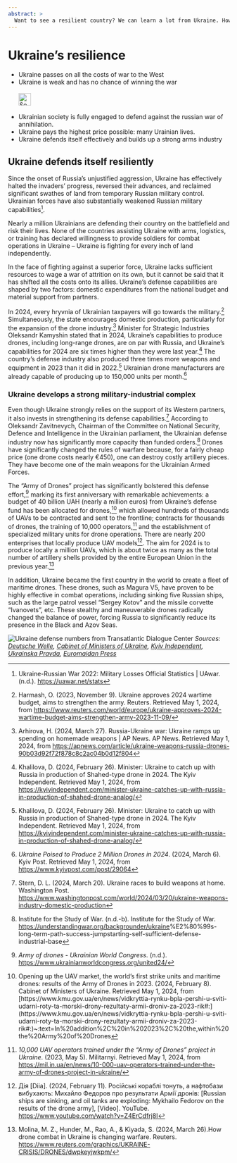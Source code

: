 ---
abstract: > 
  Want to see a resilient country? We can learn a lot from Ukraine. How to defend freedom.
---

# Ukraine's resilience {#sec-ruwar-resilience}

::: {.callout-caution title="Myth"}
- Ukraine passes on all the costs of war to the West
- Ukraine is weak and has no chance of winning the war
[<br></br>![Search for topic in EUvsDisinfo](../all_common_img/EUvsDisinfo_400x240.jpg){height=2em}](https://euvsdisinfo.eu/disinformation-cases/?text=Ukraine%20war%20(costs%7Cresilience%7Cresilient)&sort=relevance)
:::

::: {.callout-tip title="Truth"}
- Ukrainian society is fully engaged to defend against the russian war of annihilation. 
- Ukraine pays the highest price possible: many Urainian lives.
- Ukraine defends itself effectively and builds up a strong arms industry
:::

## Ukraine defends itself resiliently

Since the onset of Russia's unjustified aggression, Ukraine has effectively halted the invaders' progress, reversed their advances, and reclaimed significant swathes of land from temporary Russian military control. Ukrainian forces have also substantially weakened Russian military capabilities[^ruwar-resilience-1].

Nearly a million Ukrainians are defending their country on the battlefield and risk their lives. None of the countries assisting Ukraine with arms, logistics, or training has declared willingness  to provide soldiers for combat operations in Ukraine – Ukraine is fighting for every inch of land independently.

In the face of fighting against a superior force, Ukraine lacks sufficient resources to wage a war of attrition on its own, but it cannot be said that it has shifted all the costs onto its allies. Ukraine’s defense capabilities are shaped by two factors: domestic expenditures from the national budget and material support from partners.

In 2024, every hryvnia of Ukrainian taxpayers will go towards the military.[^ruwar-resilience-2] Simultaneously, the state encourages domestic production, particularly for the expansion of the drone industry.[^ruwar-resilience-3] Minister for Strategic Industries Oleksandr Kamyshin stated that in 2024, Ukraine's capabilities to produce drones, including long-range drones, are on par with Russia, and Ukraine's capabilities for 2024 are six times higher than they were last year.[^ruwar-resilience-4] The country's defense industry also produced three times more weapons and equipment in 2023 than it did in 2022.[^ruwar-resilience-5] Ukrainian drone manufacturers are already capable of producing up to 150,000 units per month.[^ruwar-resilience-6]


### Ukraine develops a strong military-industrial complex

Even though Ukraine strongly relies on the support of its Western partners, it also invests in strengthening its defense capabilities.[^ruwar-resilience-7] According to Oleksandr Zavitnevych, Chairman of the Committee on National Security, Defence and Intelligence in the Ukrainian parliament, the Ukrainian defense industry now has significantly more capacity than funded orders.[^ruwar-resilience-8] Drones have significantly changed the rules of warfare because, for a fairly cheap price (one drone costs nearly €450), one can destroy costly artillery pieces. They have become one of the main weapons for the Ukrainian Armed Forces.

The "Army of Drones" project has significantly bolstered this defense effort,[^ruwar-resilience-9] marking its first anniversary with remarkable achievements: a budget of 40 billion UAH (nearly a million euros)  from Ukraine's defense fund has been allocated for drones,[^ruwar-resilience-10] which allowed hundreds of thousands of UAVs to be contracted and sent to the frontline; contracts for thousands of drones, the training of 10,000 operators,[^ruwar-resilience-11] and the establishment of specialized military units for drone operations. There are nearly 200 enterprises that locally produce UAV models[^ruwar-resilience-12]. The aim for 2024 is to produce locally a million UAVs, which is about twice as many as the total number of artillery shells provided by the entire European Union in the previous year.[^ruwar-resilience-13]

In addition, Ukraine became the first country in the world to create a fleet of maritime drones. These drones, such as Magura V5, have proven to be highly effective in combat operations, including sinking five Russian ships, such as the large patrol vessel “Sergey Kotov” and the missile corvette  “Ivanovets”, etc. These stealthy and maneuverable drones radically changed the balance of power, forcing Russia to significantly reduce its presence in the Black and Azov Seas. 

![Ukraine defense numbers from Transatlantic Dialogue Center](tdcenter_defense.jpg)
*Sources: [Deutsche Welle](https://www.dw.com/uk/ukraina-na-8-misci-za-vijskovimi-vitratami-v-sviti-sipri/a-68885017), [Cabinet of Ministers of Ukraine](https://www.kmu.gov.ua/en/news/vidkryttia-rynku-bpla-pershi-u-sviti-udarni-roty-ta-morski-drony-rezultaty-armii-droniv-za-2023-rik#:~:text=In%20addition%2C%20in%202023%2C%20the,within%20the%20Army%20of%20Drones), [Kyiv Independent](https://kyivindependent.com/minister-ukraine-catches-up-with-russia-in-production-of-shahed-drone-analog/), [Ukrainska Pravda](https://www.pravda.com.ua/eng/news/2024/03/6/7445266/), [Euromaidan Press](https://euromaidanpress.com/2023/12/27/what-russian-black-sea-fleet-ships-were-destroyed-by-ukraine/)*


[^ruwar-resilience-1]:  Ukraine-Russian War 2022: Military Losses Official Statistics | UAwar. (n.d.). [https://uawar.net/stats](https://uawar.net/stats)

[^ruwar-resilience-2]:  Harmash, O. (2023, November 9). Ukraine approves 2024 wartime budget, aims to strengthen the army. Reuters. Retrieved May 1, 2024, from [https://www.reuters.com/world/europe/ukraine-approves-2024-wartime-budget-aims-strengthen-army-2023-11-09/](https://www.reuters.com/world/europe/ukraine-approves-2024-wartime-budget-aims-strengthen-army-2023-11-09/) 

[^ruwar-resilience-3]:  Arhirova, H. (2024, March 27). Russia-Ukraine war: Ukraine ramps up spending on homemade weapons  | AP News. AP News. Retrieved May 1, 2024, from [https://apnews.com/article/ukraine-weapons-russia-drones-90b03d92f72f878c8c2ac04b0d12f804](https://apnews.com/article/ukraine-weapons-russia-drones-90b03d92f72f878c8c2ac04b0d12f804) 

[^ruwar-resilience-4]:  Khalilova, D. (2024, February 26). Minister: Ukraine to catch up with Russia in production of Shahed-type drone in 2024\. The Kyiv Independent. Retrieved May 1, 2024, from [https://kyivindependent.com/minister-ukraine-catches-up-with-russia-in-production-of-shahed-drone-analog/](https://kyivindependent.com/minister-ukraine-catches-up-with-russia-in-production-of-shahed-drone-analog/) 

[^ruwar-resilience-5]: Khalilova, D. (2024, February 26). Minister: Ukraine to catch up with Russia in production of Shahed-type drone in 2024\. The Kyiv Independent. Retrieved May 1, 2024, from [https://kyivindependent.com/minister-ukraine-catches-up-with-russia-in-production-of-shahed-drone-analog/](https://kyivindependent.com/minister-ukraine-catches-up-with-russia-in-production-of-shahed-drone-analog/)

[^ruwar-resilience-6]: *Ukraine Poised to Produce 2 Million Drones in 2024*. (2024, March 6). Kyiv Post. Retrieved May 1, 2024, from [https://www.kyivpost.com/post/29064](https://www.kyivpost.com/post/29064)

[^ruwar-resilience-7]:  Stern, D. L. (2024, March 20). Ukraine races to build weapons at home. Washington Post. [https://www.washingtonpost.com/world/2024/03/20/ukraine-weapons-industry-domestic-production](https://www.washingtonpost.com/world/2024/03/20/ukraine-weapons-industry-domestic-production)

[^ruwar-resilience-8]:  Institute for the Study of War. (n.d.-b). Institute for the Study of War. [https://understandingwar.org/backgrounder/ukraine](https://understandingwar.org/backgrounder/ukraine)%E2%80%99s-long-term-path-success-jumpstarting-self-sufficient-defense-industrial-base

[^ruwar-resilience-9]:  *Army of drones \- Ukrainian World Congress*. (n.d.). [https://www.ukrainianworldcongress.org/united24/](https://www.ukrainianworldcongress.org/united24/)

[^ruwar-resilience-10]:  Opening up the UAV market, the world’s first strike units and maritime drones: results of the Army of Drones in 2023\. (2024, February 8). Cabinet of Ministers of Ukraine. Retrieved May 1, 2024, from [https://www.kmu.gov.ua/en/news/vidkryttia-rynku-bpla-pershi-u-sviti-udarni-roty-ta-morski-drony-rezultaty-armii-droniv-za-2023-rik\#:\](https://www.kmu.gov.ua/en/news/vidkryttia-rynku-bpla-pershi-u-sviti-udarni-roty-ta-morski-drony-rezultaty-armii-droniv-za-2023-rik\#:\)~:text=In%20addition%2C%20in%202023%2C%20the,within%20the%20Army%20of%20Drones

[^ruwar-resilience-11]:  *10,000 UAV operators trained under the “Army of Drones” project in Ukraine*. (2023, May 5). Militarnyi. Retrieved May 1, 2024, from [https://mil.in.ua/en/news/10-000-uav-operators-trained-under-the-army-of-drones-project-in-ukraine/](https://mil.in.ua/en/news/10-000-uav-operators-trained-under-the-army-of-drones-project-in-ukraine/) 

[^ruwar-resilience-12]:  Дія \[Diia\]. (2024, February 11). Російські кораблі тонуть, а нафтобази вибухають: Михайло Федоров про результати Армії дронів: \[Russian ships are sinking, and oil tanks are exploding: Mykhailo Fedorov on the results of the drone army\], \[Video\]. YouTube. [https://www.youtube.com/watch?v=Z4ErCdfrj8I](https://www.youtube.com/watch?v=Z4ErCdfrj8I)

[^ruwar-resilience-13]:  Molina, M. Z., Hunder, M., Rao, A., & Kiyada, S. (2024, March 26).How drone combat in Ukraine is changing warfare. Reuters. [https://www.reuters.com/graphics/UKRAINE-CRISIS/DRONES/dwpkeyjwkpm/](https://www.reuters.com/graphics/UKRAINE-CRISIS/DRONES/dwpkeyjwkpm/) 

